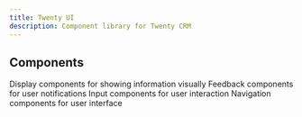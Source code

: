 ```yaml
---
title: Twenty UI
description: Component library for Twenty CRM
---
```


## Components

<CardGroup cols={2}>
  <Card title="Display" icon="eye" href="/twenty-ui/display" img="/images/user-guide/views/filter.png">
    Display components for showing information visually
  </Card>

  <Card title="Feedback" icon="comment" href="/twenty-ui/progress-bar" img="/images/user-guide/fields/field.png">
    Feedback components for user notifications
  </Card>

  <Card title="Input" icon="keyboard" href="/twenty-ui/input" img="/images/user-guide/tips/light-bulb.png">
    Input components for user interaction
  </Card>

  <Card title="Navigation" icon="map" href="/twenty-ui/navigation" img="/images/user-guide/tasks/tasks_header.png">
    Navigation components for user interface
  </Card>
</CardGroup>

